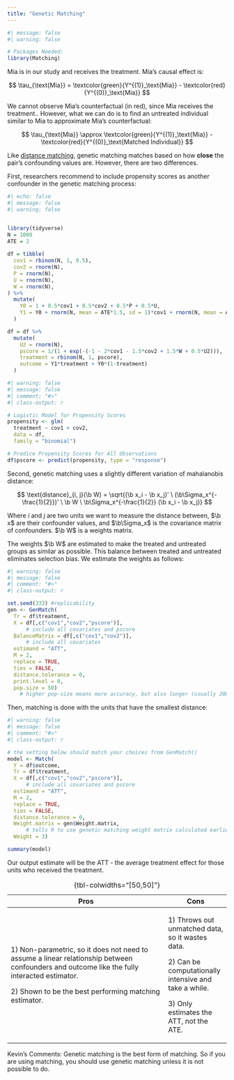 ```yaml
---
title: "Genetic Matching"
---
```


```r
#| message: false
#| warning: false

# Packages Needed:
library(Matching)
```

Mia is in our study and receives the treatment. Mia's causal effect is:

$$
\tau_{\text{Mia}} = \textcolor{green}{Y^{(1)}_\text{Mia}} - \textcolor{red}{Y^{(0)}_\text{Mia}}
$$

We cannot observe Mia's counterfactual (in red), since Mia receives the treatment.. However, what we can do is to find an untreated individual similar to Mia to approximate Mia's counterfactual:

$$
\tau_{\text{Mia}} \approx \textcolor{green}{Y^{(1)}_\text{Mia}} - \textcolor{red}{Y^{(0)}_\text{Matched Individual}}
$$

Like [distance matching](distance.qmd), genetic matching matches based on how **close** the pair's confounding values are. However, there are two differences.

First, researchers recommend to include propensity scores as another confounder in the genetic matching process:

```r
#| echo: false
#| message: false
#| warning: false


library(tidyverse)
N = 1000
ATE = 2
  
df = tibble(
  cov1 = rbinom(N, 1, 0.5),
  cov2 = rnorm(N),
  P = rnorm(N),
  U = rnorm(N), 
  W = rnorm(N),
) %>%
  mutate(
    Y0 = 1 + 0.5*cov1 + 0.5*cov2 + 0.5*P + 0.5*U,
    Y1 = Y0 + rnorm(N, mean = ATE*1.5, sd = 1)*cov1 + rnorm(N, mean = ATE/2)*(1-cov1)
  )

df = df %>%
  mutate(
    U2 = rnorm(N),
    pscore = 1/(1 + exp(-(-1 - 2*cov1 - 1.5*cov2 + 1.5*W + 0.5*U2))),
    treatment = rbinom(N, 1, pscore),
    outcome = Y1*treatment + Y0*(1-treatment)
  )
```

```r
#| warning: false
#| message: false
#| comment: "#>"
#| class-output: r

# Logistic Model for Propensity Scores
propensity <- glm(
  treatment ~ cov1 + cov2,
  data = df,
  family = "binomial")

# Predice Propensity Scores for All Observations
df$pscore <- predict(propensity, type = "response")
```

Second, genetic matching uses a slightly different variation of mahalanobis distance:

$$
\text{distance}_{i, j}(\b W) = \sqrt{(\b x_i - \b x_j)' \ (\b\Sigma_x^{-\frac{1}{2}})' \ \b W \ \b\Sigma_x^{-\frac{1}{2}}  (\b x_i - \b x_j)}
$$

::: small
Where $i$ and $j$ are two units we want to measure the distance between, $\b x$ are their confounder values, and $\b\Sigma_x$ is the covariance matrix of confounders. $\b W$ is a weights matrix.
:::

The weights $\b W$ are estimated to make the treated and untreated groups as similar as possible. This balance between treated and untreated eliminates selection bias. We estimate the weights as follows:

```r
#| warning: false
#| message: false
#| comment: "#>"
#| class-output: r

set.seed(333) #replicability
gen <- GenMatch(
  Tr = df$treatment,
  X = df[,c("cov1","cov2","pscore")],
      # include all covariates and pscore
  BalanceMatrix = df[,c("cov1","cov2")],
      # include all covariates
  estimand = "ATT",
  M = 2,
  replace = TRUE,
  ties = FALSE,
  distance.tolerance = 0,
  print.level = 0,
  pop.size = 50)
    # higher pop-size means more accuracy, but also longer (usually 200 is good)
```

Then, matching is done with the units that have the smallest distance:

```r
#| warning: false
#| message: false
#| comment: "#>"
#| class-output: r

# the setting below should match your choices from GenMatch()
model <- Match(
  Y = df$outcome,
  Tr = df$treatment,
  X = df[,c("cov1","cov2","pscore")],
      # include all covariates and pscore
  estimand = "ATT",
  M = 2,
  replace = TRUE,
  ties = FALSE,
  distance.tolerance = 0,
  Weight.matrix = gen$Weight.matrix,
      # tells R to use genetic matching weight matrix calculated earlier
  Weight = 3)

summary(model)
```

Our output estimate will be the ATT - the average treatment effect for those units who received the treatment.

+----------------------------------------------------------------------------------------------------------------------------------------------+--------------------------------------------------------+
| Pros                                                                                                                                         | Cons                                                   |
+==============================================================================================================================================+========================================================+
| 1\) Non-parametric, so it does not need to assume a linear relationship between confounders and outcome like the fully interacted estimator. | 1\) Throws out unmatched data, so it wastes data.      |
|                                                                                                                                              |                                                        |
| 2\) Shown to be the best performing matching estimator.                                                                                      | 2\) Can be computationally intensive and take a while. |
|                                                                                                                                              |                                                        |
|                                                                                                                                              | 3\) Only estimates the ATT, not the ATE.               |
+----------------------------------------------------------------------------------------------------------------------------------------------+--------------------------------------------------------+

: {tbl-colwidths="\[50,50\]"}

::: small
Kevin's Comments: Genetic matching is the best form of matching. So if you are using matching, you should use genetic matching unless it is not possible to do.
:::
